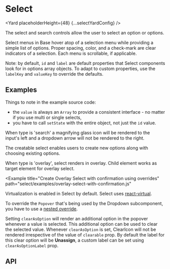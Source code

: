 




# Select

<Yard placeholderHeight={48} {...selectYardConfig} />

The select and search controls allow the user to select an option or options.

Select menus in Base hover atop of a selection menu while providing a simple list of options.
Proper spacing, color, and a check-mark are clear indicators of a selection. Each menu is
scrollable, if applicable.

Note: by default, `id` and `label` are default properties that Select components look for in options array objects. To adapt to custom properties, use the `labelKey` and `valueKey` to override the defaults.

## Examples

<Example title="Select basic usage" path="select/examples/controlled.js">
  <SelectControlled />
</Example>

Things to note in the example source code:

- the `value` is always an `Array` to provide a consistent interface - no matter if you use multi or single selects,
- you have to call `setState` with the entire object, not just the `id` value.

<Example title="Select as single-pick search" path="select/examples/search-single-pick.js">
  <SelectSinglePickSearch />
</Example>
<Example title="Label with loading state in single select" path="select/examples/loading-state-single-select.js">
  <LoadingStateSingleSelect />
</Example>
<Example title="Label with loading state in multi select" path="select/examples/loading-state-single-select.js">
  <LoadingStateMultiSelect />
</Example>

When type is 'search' a magnifying glass icon will be rendered to the input's left and a dropdown
arrow will not be rendered to the right.

<Example title="Select with custom labels" path="select/examples/label.js">
  <SelectLabel />
</Example>
<Example title="Select in different sizes" path="select/examples/sizes.js">
  <SelectSizes />
</Example>
<Example title="Select creatable" path="select/examples/creatable.js">
  <SelectCreatable />
</Example>

The creatable select enables users to create new options along with choosing
existing options.

<Example title="Select as multi-pick search" path="select/examples/search-multi-pick.js">
  <SelectMultiPickSearch />
</Example>
<Example title="Select creatable multi-pick" path="select/examples/creatable-multi.js">
  <SelectCreatableMulti />
</Example>
<Example title="Add values when delimiter is encountered" path="select/examples/delimiter.js">
  <Delimiter />
</Example>
<Example title="Separate values by delimiter" path="select/examples/delim-separated.js">
  <DelimSeparated />
</Example>
<Example title="Add values on paste event" path="select/examples/on-paste.js">
  <OnPaste />
</Example>
<Example title="Select as overlay" path="select/examples/overlay-select.js">
  <OverlaySelect />
</Example>

When type is 'overlay', select renders in overlay. Child element works as target element for overlay select.

<Example
  title="Create Overlay Select with confirmation using overrides"
  path="select/examples/overlay-select-with-confirmation.js"
>
  <OverlaySelectWithConfirmation />
</Example>
<Example title="Mobile Select (with children)" path="select/examples/mobile-select.js">
  <MobileSelect />
</Example>
<Example title="Mobile Select (without children)" path="select/examples/mobile-select-without-children.js">
  <MobileSelectWithoutChildren />
</Example>
<Example title="Usage of controlRef prop" path="select/examples/control-ref.js">
  <ControlRef />
</Example>
<Example title="Usage of controlRef prop with OverlaySelect" path="select/examples/overlay-control-ref.js">
  <OverlayControlRef />
</Example>
<Example title="Select with grouped options" path="select/examples/grouped.js">
  <SelectGrouped />
</Example>
<Example title="Select similar to native select" path="select/examples/native.js">
  <SelectNative />
</Example>
<Example title="Overlay Select with grouped options" path="select/examples/overlay-grouped.js">
  <OverlaySelectGrouped />
</Example>
<Example title="Select uncontrolled example" path="select/examples/uncontrolled.js">
  <SelectUncontrolled />
</Example>
<Example title="Select with many options" path="select/examples/with-many-options.js">
  <SelectWithManyOptions />
</Example>

Virtualization is enabled in Select by default. Select uses [react-virtual](https://github.com/TanStack/virtual).

<Example title="Select in a modal dialog" path="select/examples/in-modal.js">
  <SelectInModal />
</Example>
<Example title="Select with scroll lock" path="select/examples/capture-menu-scroll.js">
  <CaptureMenuScroll />
</Example>
<Example
  title="Select with custom placement and popoverMinWidth"
  path="select/examples/custom-placement-popoverMinWidth.js"
>
  <SelectCustomPlacementPopoverMinWidth />
</Example>
<Example title="Select with overridden menu items and Value" path="select/examples/avatar-menu-option.js">
  <SelectOverriddenMenuItems />
</Example>
<Example title="Select with overridden placeholder" path="select/examples/overridden.js">
  <SelectOverridden />
</Example>

To override the `Popover` that's being used by the Dropdown subcomponent, you have to use a [nested override](/guides/understanding-overrides/#override-nested-components).

<Example title="Clear As Option" path="select/examples/clear-as-option.js">
    <ClearAsOption/>
</Example>

Setting `clearAsOption` will render an additional option in the popover whenever a value is selected. This additional option can be used to clear the selected value. Whenever `clearAsOption` is set, ClearIcon will not be rendered irrespective of the value of `clearable` prop. By default the label for this clear option will be **Unassign**, a custom label can be set using `clearAsOptionLabel` prop.


## API

<ApiTable title="Select props" config={selectYardConfig} />
<ImplementationLink componentPath="select" />
<Exports component={SelectExports} title="Select exports" path="spaceweb/select" />
